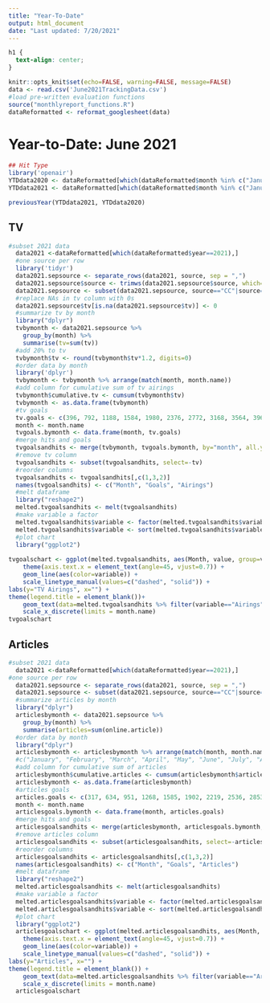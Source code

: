 ```yaml
---
title: "Year-To-Date"
output: html_document
date: "Last updated: 7/20/2021"
---
```


```css
h1 {
  text-align: center;
}
```

```r
knitr::opts_knit$set(echo=FALSE, warning=FALSE, message=FALSE)
data <- read.csv('June2021TrackingData.csv')
#load pre-written evaluation functions
source("monthlyreport_functions.R")
dataReformatted <- reformat_googlesheet(data)
```

# Year-to-Date: June 2021

```r
## Hit Type
library('openair')
YTDdata2020 <- dataReformatted[which(dataReformatted$month %in% c("January", "February", "March", "April", "May", "June") & dataReformatted$year=="2020"),]
YTDdata2021 <- dataReformatted[which(dataReformatted$month %in% c("January", "February", "March", "April", "May", "June") & dataReformatted$year=="2021"),]

previousYear(YTDdata2021, YTDdata2020)
```

## TV

```r
#subset 2021 data
  data2021 <-dataReformatted[which(dataReformatted$year==2021),]
  #one source per row
  library('tidyr')
  data2021.sepsource <- separate_rows(data2021, source, sep = ",")
  data2021.sepsource$source <- trimws(data2021.sepsource$source, which='both')
  data2021.sepsource <- subset(data2021.sepsource, source=="CC"|source=="CM"|source=="CMN")
  #replace NAs in tv column with 0s
  data2021.sepsource$tv[is.na(data2021.sepsource$tv)] <- 0
  #summarize tv by month
  library("dplyr")
  tvbymonth <- data2021.sepsource %>%
    group_by(month) %>%
    summarise(tv=sum(tv))
  #add 20% to tv
  tvbymonth$tv <- round(tvbymonth$tv*1.2, digits=0)
  #order data by month
  library('dplyr')
  tvbymonth <- tvbymonth %>% arrange(match(month, month.name))
  #add column for cumulative sum of tv airings
  tvbymonth$cumulative.tv <- cumsum(tvbymonth$tv)
  tvbymonth <- as.data.frame(tvbymonth)
  #tv goals
  tv.goals <- c(396, 792, 1188, 1584, 1980, 2376, 2772, 3168, 3564, 3960, 4356, 4752)
  month <- month.name
  tvgoals.bymonth <- data.frame(month, tv.goals)
  #merge hits and goals
  tvgoalsandhits <- merge(tvbymonth, tvgoals.bymonth, by="month", all.y = TRUE)
  #remove tv column
  tvgoalsandhits <- subset(tvgoalsandhits, select=-tv)
  #reorder columns
  tvgoalsandhits <- tvgoalsandhits[,c(1,3,2)]
  names(tvgoalsandhits) <- c("Month", "Goals", "Airings")
  #melt dataframe
  library("reshape2")
  melted.tvgoalsandhits <- melt(tvgoalsandhits)
  #make variable a factor
  melted.tvgoalsandhits$variable <- factor(melted.tvgoalsandhits$variable, levels = c("Goals", "Airings"))
  melted.tvgoalsandhits$variable <- sort(melted.tvgoalsandhits$variable)
  #plot chart
  library("ggplot2")
  
tvgoalschart <- ggplot(melted.tvgoalsandhits, aes(Month, value, group=variable, colour=variable, linetype=variable)) + 
    theme(axis.text.x = element_text(angle=45, vjust=0.7)) +
    geom_line(aes(color=variable)) +
    scale_linetype_manual(values=c("dashed", "solid")) +
labs(y="TV Airings", x="") +
theme(legend.title = element_blank())+
    geom_text(data=melted.tvgoalsandhits %>% filter(variable=="Airings" & Month=="June"), aes(label = 2466), nudge_x = 0.4, nudge_y = 50, color="black") +
    scale_x_discrete(limits = month.name)
tvgoalschart
```

## Articles

```r
#subset 2021 data
  data2021 <-dataReformatted[which(dataReformatted$year==2021),]
#one source per row
  data2021.sepsource <- separate_rows(data2021, source, sep = ",")
  data2021.sepsource <- subset(data2021.sepsource, source=="CC"|source=="CM"|source=="CMN")
  #summarize articles by month
  library("dplyr")
  articlesbymonth <- data2021.sepsource %>%
    group_by(month) %>%
    summarise(articles=sum(online.article))
  #order data by month
  library("dplyr")
  articlesbymonth <- articlesbymonth %>% arrange(match(month, month.name))
  #c("January", "February", "March", "April", "May", "June", "July", "August", "September", "October", "November", "December")
  #add column for cumulative sum of articles
  articlesbymonth$cumulative.articles <- cumsum(articlesbymonth$articles)
  articlesbymonth <- as.data.frame(articlesbymonth)
  #articles goals
  articles.goals <- c(317, 634, 951, 1268, 1585, 1902, 2219, 2536, 2853, 3170, 3487, 3804)
  month <- month.name
  articlesgoals.bymonth <- data.frame(month, articles.goals)
  #merge hits and goals
  articlesgoalsandhits <- merge(articlesbymonth, articlesgoals.bymonth, by="month", all.y = TRUE)
  #remove articles column
  articlesgoalsandhits <- subset(articlesgoalsandhits, select=-articles)
  #reorder columns
  articlesgoalsandhits <- articlesgoalsandhits[,c(1,3,2)]
  names(articlesgoalsandhits) <- c("Month", "Goals", "Articles")
  #melt dataframe
  library("reshape2")
  melted.articlesgoalsandhits <- melt(articlesgoalsandhits)
  #make variable a factor
  melted.articlesgoalsandhits$variable <- factor(melted.articlesgoalsandhits$variable, levels = c("Goals", "Articles"))
  melted.articlesgoalsandhits$variable <- sort(melted.articlesgoalsandhits$variable)
  #plot chart
  library("ggplot2")
  articlesgoalschart <- ggplot(melted.articlesgoalsandhits, aes(Month, value, group=variable, colour=variable, linetype=variable)) + 
    theme(axis.text.x = element_text(angle=45, vjust=0.7)) +
    geom_line(aes(color=variable)) +
    scale_linetype_manual(values=c("dashed", "solid")) +
labs(y="Articles", x="") +
theme(legend.title = element_blank()) +
    geom_text(data=melted.articlesgoalsandhits %>% filter(variable=="Articles" & Month=="June"), aes(label = value), nudge_x = 0.5, nudge_y = 50, color="black") +
    scale_x_discrete(limits = month.name)
  articlesgoalschart
```

  